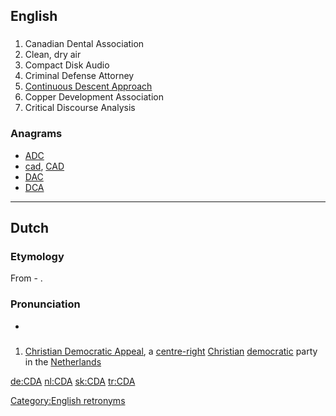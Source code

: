 {{also|CdA}}
==English==

==={{initialism-old|en}}===
{{wikipedia}}
{{en-initialism}}

# Canadian Dental Association
# Clean, dry air
# Compact Disk Audio
# Criminal Defense Attorney
# [[w:Continuous Descent Approach|Continuous Descent Approach]]
# Copper Development Association
# Critical Discourse Analysis

===Anagrams===
* [[ADC#English|ADC]]
* [[cad#English|cad]], [[CAD#English|CAD]]
* [[DAC#English|DAC]]
* [[DCA#English|DCA]]

[[Category:English retronyms]]

----

==Dutch==

===Etymology===
From {{term|christen|Christen|lang=nl}}-{{term|democratisch|Democratisch|lang=nl}} {{term|appèl|Appèl|lang=nl}}.

===Pronunciation===
* {{audio|Nl-CDA.ogg|Audio|lang=nl}}

==={{initialism-old|nl}}===
{{head|nl|initialism}}

# [[w:Christian Democratic Appeal|Christian Democratic Appeal]], a [[centre-right]] [[Christian]] [[democratic]] party in the [[Netherlands]]

[[de:CDA]]
[[nl:CDA]]
[[sk:CDA]]
[[tr:CDA]]